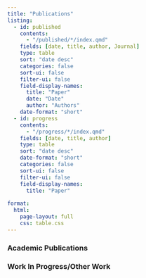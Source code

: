 ```yaml
---
title: "Publications"
listing: 
  - id: published
    contents:
      - "/published/*/index.qmd"
    fields: [date, title, author, Journal]
    type: table
    sort: "date desc" 
    categories: false
    sort-ui: false
    filter-ui: false
    field-display-names:
      title: "Paper"
      date: "Date"
      author: "Authors"
    date-format: "short"
  - id: progress
    contents: 
      - "/progress/*/index.qmd"
    fields: [date, title, author]
    type: table 
    sort: "date desc" 
    date-format: "short"
    categories: false
    sort-ui: false
    filter-ui: false
    field-display-names:
      title: "Paper"
  
format: 
  html: 
    page-layout: full
    css: table.css
---
```


### Academic Publications 

::: {#published}
:::

### Work In Progress/Other Work

::: {#progress}
:::
